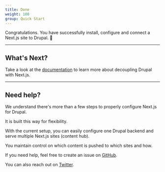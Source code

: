```yaml
---
title: Done
weight: 100
group: Quick Start
---
```


Congratulations. You have successfully install, configure and connect a Next.js site to Drupal. 🎉

---

## What's Next?

Take a look at the [documentation](/docs) to learn more about decoupling Drupal with Next.js.

---

## Need help?

We understand there's more than a few steps to properly configure Next.js for Drupal.

It is built this way for flexibility.

With the current setup, you can easily configure one Drupal backend and serve multiple Next.js sites (content hub).

You maintain control on which content is pushed to which sites and how.

If you need help, feel free to create an issue on [GitHub](https://github.com/chapter-three/next-drupal).

You can also reach out on [Twitter](https://twitter.com/shadcn).
